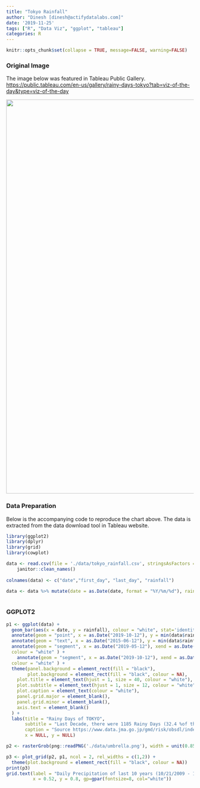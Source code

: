 ---
title: "Tokyo Rainfall"
author: "Dinesh [dinesh@actifydatalabs.com]"
date: '2019-11-25'
tags: ["R", "Data Viz", "ggplot", "tableau"]
categories: R
---

```{r setup, include=FALSE}
knitr::opts_chunk$set(collapse = TRUE, message=FALSE, warning=FALSE)
```

### Original Image


The image below was featured in Tableau Public Gallery. <https://public.tableau.com/en-us/gallery/rainy-days-tokyo?tab=viz-of-the-day&type=viz-of-the-day> 

<p><img src="/dataviz-r/post/2019-11-25_tokyo_rainfall_files/images/tokyo_rainfall.png" width="1056"/></p>

### Data Preparation


Below is the accompanying code to reproduce the chart above. The data is extracted from the data download tool in Tableau website. 

```{r data}
library(ggplot2)
library(dplyr)
library(grid)
library(cowplot)

data <- read.csv(file = './data/tokyo_rainfall.csv', stringsAsFactors = F) %>%
    janitor::clean_names()
  
colnames(data) <- c("date","first_day", "last_day", "rainfall")

data <- data %>% mutate(date = as.Date(date, format = "%Y/%m/%d"), rainfall = -1*rainfall)
  
```

### GGPLOT2


```{r plot, tidy=FALSE, fig.width=10, fig.height=6}
p1 <- ggplot(data) + 
  geom_bar(aes(x = date, y = rainfall), colour = "white", stat='identity') +
  annotate(geom = "point", x = as.Date("2019-10-12"), y = min(data$rainfall), colour = "white", size = 3) + 
  annotate(geom = "text", x = as.Date("2015-06-12"), y = min(data$rainfall) + 5, colour = "white", size = 3, label = "2019/10/12 has the Highest Precipitation in the last 10 years (209.5 mm a day)\ndue to the Typhoon Hagibis") + 
  annotate(geom = "segment", x = as.Date("2019-05-12"), xend = as.Date("2019-05-12"), y = min(data$rainfall) - 10, yend = min(data$rainfall) + 20,
  colour = "white" ) + 
    annotate(geom = "segment", x = as.Date("2019-10-12"), xend = as.Date("2019-05-12"), y = min(data$rainfall) , yend = min(data$rainfall) + 5,
  colour = "white" ) + 
  theme(panel.background = element_rect(fill = "black"),
        plot.background = element_rect(fill = "black", colour = NA),
    plot.title = element_text(hjust = 1, size = 40, colour = "white"),
    plot.subtitle = element_text(hjust = 1, size = 12, colour = "white"),
    plot.caption = element_text(colour = "white"),
    panel.grid.major = element_blank(),
    panel.grid.minor = element_blank(),
    axis.text = element_blank()
  ) +
  labs(title = "Rainy Days of TOKYO",
       subtitle = "Last Decade, there were 1185 Rainy Days (32.4 %of the total) in Tokyo,\n Total 16.324 mm (Average 13.8 mm per day) Rain fall into the City",
       caption = "Source https://www.data.jma.go.jp/gmd/risk/obsdl/index.php\nImage Source https://publicdomainq.net",
       x = NULL, y = NULL)

p2 <- rasterGrob(png::readPNG('./data/umbrella.png'), width = unit(0.85,"npc"), height = unit(0.75,"npc"))

p3 <- plot_grid(p2, p1, ncol = 2, rel_widths = c(1,2)) + 
  theme(plot.background = element_rect(fill = "black", colour = NA))
print(p3)
grid.text(label = "Daily Precipitation of last 10 years (10/21/2009 - 10/20/2019)",
          x = 0.52, y = 0.8, gp=gpar(fontsize=8, col="white"))

```
